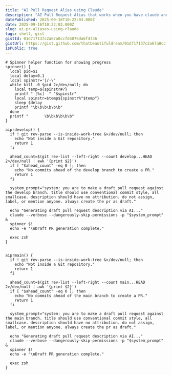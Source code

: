 ```yaml
---
title: "AI Pull Request Alias using Claude"
description: "AI Pull Request Alias that works when you have claude and gh cli installed"
datePublished: 2025-09-16T10:22:03.000Z
date: 2025-09-16T10:22:03.000Z
slug: ai-pr-aliases-using-claude
tags: shell, gist
gistId: 01d717137c2a67a0ccfd4076da6f4736
gistUrl: https://gist.github.com/thatbeautifuldream/01d717137c2a67a0ccfd4076da6f4736
isPublic: true
---
```


```shell title=".ai-aliases.zsh"
# Spinner helper function for showing progress
spinner() {
  local pid=$1
  local delay=0.1
  local spinstr='|/-\'
  while kill -0 $pid 2>/dev/null; do
    local temp=${spinstr#?}
    printf " [%c]  " "$spinstr"
    local spinstr=$temp${spinstr%"$temp"}
    sleep $delay
    printf "\b\b\b\b\b\b"
  done
  printf "       \b\b\b\b\b\b"
}

aiprdevelop() {
  if ! git rev-parse --is-inside-work-tree &>/dev/null; then
    echo "Not inside a Git repository."
    return 1
  fi

  ahead_count=$(git rev-list --left-right --count develop...HEAD 2>/dev/null | awk '{print $2}')
  if [ "$ahead_count" -eq 0 ]; then
    echo "No commits ahead of the develop branch to create a PR."
    return 1
  fi

  system_prompt="system: you are to make a draft pull request against the develop branch. title should use conventional commit style, all smallcase. description should have no attribution. do not assign, label, or mention anyone. always create the pr as draft."

  echo "Generating draft pull request description via AI..."
  claude --verbose --dangerously-skip-permissions -p "$system_prompt" &
  spinner $!
  echo -e "\nDraft PR generation complete."

  exec zsh
}


aiprmain() {
  if ! git rev-parse --is-inside-work-tree &>/dev/null; then
    echo "Not inside a Git repository."
    return 1
  fi

  ahead_count=$(git rev-list --left-right --count main...HEAD 2>/dev/null | awk '{print $2}')
  if [ "$ahead_count" -eq 0 ]; then
    echo "No commits ahead of the main branch to create a PR."
    return 1
  fi

  system_prompt="system: you are to make a draft pull request against the main branch. title should use conventional commit style, all smallcase. description should have no attribution. do not assign, label, or mention anyone. always create the pr as draft."

  echo "Generating draft pull request description via AI..."
  claude --verbose --dangerously-skip-permissions -p "$system_prompt" &
  spinner $!
  echo -e "\nDraft PR generation complete."

  exec zsh
}

```
